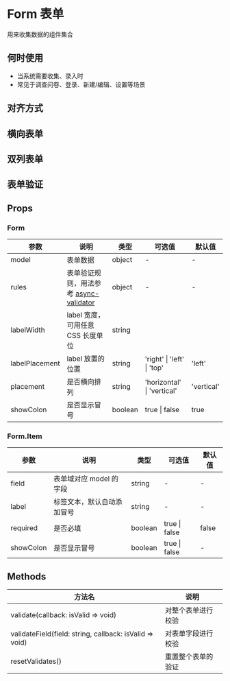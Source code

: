 # Form 表单

用来收集数据的组件集合

## 何时使用

- 当系统需要收集、录入时
- 常见于调查问卷、登录、新建/编辑、设置等场景

## 对齐方式


<DemoAlign />

## 横向表单


<DemoRow />

## 双列表单


<DemoTwoCol />

## 表单验证


<DemoCheck />

## Props

### Form

| 参数           | 说明                                                                                  | 类型    | 可选值                     | 默认值     |
| -------------- | ------------------------------------------------------------------------------------- | ------- | -------------------------- | ---------- |
| model          | 表单数据                                                                              | object  | -                          | -          |
| rules          | 表单验证规则，用法参考 [async-validator](https://github.com/yiminghe/async-validator) | object  | -                          | -          |
| labelWidth     | label 宽度，可用任意 CSS 长度单位                                                     | string  |                            |
| labelPlacement | label 放置的位置                                                                      | string  | 'right' \| 'left' \| 'top' | 'left'    |
| placement      | 是否横向排列                                                                          | string  | 'horizontal' \| 'vertical' | 'vertical' |
| showColon      | 是否显示冒号                                                                          | boolean | true \| false              | true       |

### Form.Item

| 参数      | 说明                       | 类型    | 可选值        | 默认值 |
| --------- | -------------------------- | ------- | ------------- | ------ |
| field     | 表单域对应 model 的字段    | string  | -             | -      |
| label     | 标签文本，默认自动添加冒号 | string  | -             | -      |
| required  | 是否必填                   | boolean | true \| false | false  |
| showColon | 是否显示冒号               | boolean | true \| false | -      |

## Methods

| 方法名                                                  | 说明               |
| ------------------------------------------------------- | ------------------ |
| validate(callback: isValid => void)                     | 对整个表单进行校验 |
| validateField(field: string, callback: isValid => void) | 对表单字段进行校验 |
| resetValidates()                                        | 重置整个表单的验证 |
